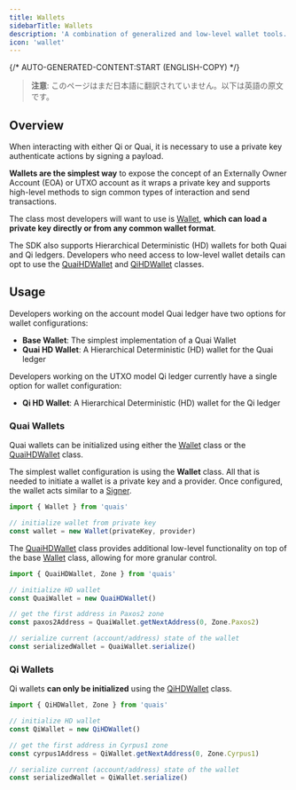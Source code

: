 ```yaml
---
title: Wallets
sidebarTitle: Wallets
description: 'A combination of generalized and low-level wallet tools.'
icon: 'wallet'
---
```


{/* AUTO-GENERATED-CONTENT:START (ENGLISH-COPY) */}

> **注意**: このページはまだ日本語に翻訳されていません。以下は英語の原文です。

## Overview

When interacting with either Qi or Quai, it is necessary to use a private key authenticate actions by signing a payload.

**Wallets are the simplest way** to expose the concept of an Externally Owner Account (EOA) or UTXO account as it wraps a private key and supports high-level methods to sign common types of interaction and send transactions.

The class most developers will want to use is [Wallet](/jp/sdk/content/classes/Wallet), **which can load a private key directly or from any common wallet format**.

The SDK also supports Hierarchical Deterministic (HD) wallets for both Quai and Qi ledgers. Developers who need access to low-level wallet details can opt to use the [QuaiHDWallet](/jp/sdk/content/classes/QuaiHDWallet) and [QiHDWallet](/jp/sdk/content/classes/QiHDWallet) classes.

## Usage

Developers working on the account model Quai ledger have two options for wallet configurations:

- **Base Wallet**: The simplest implementation of a Quai Wallet
- **Quai HD Wallet**: A Hierarchical Deterministic (HD) wallet for the Quai ledger

Developers working on the UTXO model Qi ledger currently have a single option for wallet configuration:

- **Qi HD Wallet**: A Hierarchical Deterministic (HD) wallet for the Qi ledger

### Quai Wallets

Quai wallets can be initialized using either the [Wallet](/jp/sdk/content/classes/Wallet) class or the [QuaiHDWallet](/jp/sdk/content/classes/QuaiHDWallet) class.

The simplest wallet configuration is using the **Wallet** class. All that is needed to initiate a wallet is a private key and a provider. Once configured, the wallet acts similar to a [Signer](/jp/sdk/content/classes/Signer). 

```js
import { Wallet } from 'quais'

// initialize wallet from private key
const wallet = new Wallet(privateKey, provider)
```

The [QuaiHDWallet](/jp/sdk/content/classes/QuaiHDWallet) class provides additional low-level functionality on top of the base [Wallet](/jp/sdk/content/classes/Wallet) class, allowing for more granular control.

```js
import { QuaiHDWallet, Zone } from 'quais'

// initialize HD wallet
const QuaiWallet = new QuaiHDWallet()

// get the first address in Paxos2 zone
const paxos2Address = QuaiWallet.getNextAddress(0, Zone.Paxos2)

// serialize current (account/address) state of the wallet
const serializedWallet = QuaiWallet.serialize() 
```

### Qi Wallets

Qi wallets **can only be initialized** using the [QiHDWallet](/jp/sdk/content/classes/QiHDWallet) class.

```js
import { QiHDWallet, Zone } from 'quais'

// initialize HD wallet
const QiWallet = new QiHDWallet()

// get the first address in Cyrpus1 zone
const cyrpus1Address = QiWallet.getNextAddress(0, Zone.Cyrpus1)

// serialize current (account/address) state of the wallet
const serializedWallet = QiWallet.serialize() 
```
